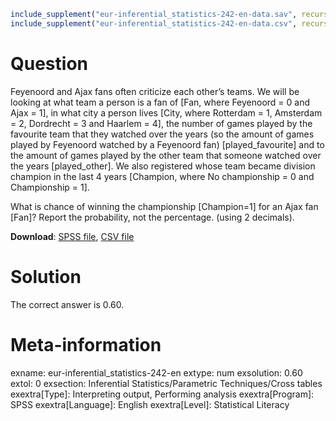 ```r
include_supplement("eur-inferential_statistics-242-en-data.sav", recursive = TRUE)
include_supplement("eur-inferential_statistics-242-en-data.csv", recursive = TRUE)
```
Question
========
Feyenoord and Ajax fans often criticize each other's teams. We will be looking at what team a person is a fan of [Fan, where Feyenoord = 0 and Ajax = 1], in what city a person lives [City, where Rotterdam = 1, Amsterdam = 2, Dordrecht = 3 and Haarlem = 4], the number of games played by the favourite team that they watched over the years (so the amount of games played by Feyenoord watched by a Feyenoord fan) [played_favourite] and to the amount of games played by the other team that someone watched over the years [played_other]. We also registered whose team became division champion in the last 4 years [Champion, where No championship = 0 and Championship = 1].

What is chance of winning the championship [Champion=1] for an Ajax fan [Fan]? Report the probability, not the percentage. (using 2 decimals).

**Download**: [SPSS file](inferential_statistics-242-en-data.sav), [CSV file](inferential_statistics-242-en-data.csv)


Solution
========
The correct answer is 0.60.


Meta-information
================
exname: eur-inferential_statistics-242-en
extype: num
exsolution: 0.60
extol: 0
exsection: Inferential Statistics/Parametric Techniques/Cross tables
exextra[Type]: Interpreting output, Performing analysis
exextra[Program]: SPSS
exextra[Language]: English
exextra[Level]: Statistical Literacy
